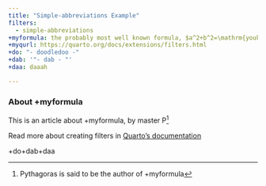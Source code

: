 ```yaml
---
title: "Simple-abbreviations Example"
filters:
  - simple-abbreviations
+myformula: the probably most well known formula, $a^2+b^2=\mathrm{youknow}$
+myqurl: https://quarto.org/docs/extensions/filters.html
+do: "- doodledoo -"
+dab: '"- dab - "'
+daa: daaah

---
```

### About +myformula

This is an article about +myformula, by master P^[Pythagoras is said to be the author of +myformula]
  
Read more about creating filters in [Quarto's documentation](+myqurl)

+do+dab+daa